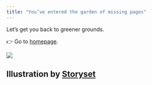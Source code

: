 ```yaml
---
title: "You’ve entered the garden of missing pages"
---
```


Let's get you back to greener grounds.

👉 Go to [homepage](/index.qmd).

![](/_extensions/seedcase-theme/images/404.svg){fig-alt="An illustration of 404 with trees and mountains"}

## Illustration by [Storyset](https://storyset.com/web) {.appendix}
